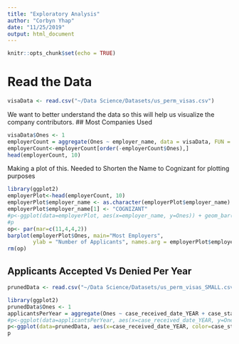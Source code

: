 ```yaml
---
title: "Exploratory Analysis"
author: "Corbyn Yhap"
date: "11/25/2019"
output: html_document
---
```


```r
knitr::opts_chunk$set(echo = TRUE)
```
# Read the Data
```r
visaData <- read.csv("~/Data Science/Datasets/us_perm_visas.csv")
```

We want to better understand the data so this will help us visualize the company contributors.
## Most Companies Used
```r
visaData$Ones <- 1
employerCount = aggregate(Ones ~ employer_name, data = visaData, FUN = sum)
employerCount<-employerCount[order(-employerCount$Ones),]
head(employerCount, 10)
```
Making a plot of this.
Needed to Shorten the Name to Cognizant for plotting purposes
```r
library(ggplot2)
employerPlot<-head(employerCount, 10)
employerPlot$employer_name <- as.character(employerPlot$employer_name)
employerPlot$employer_name[1] <- "COGNIZANT"
#p<-ggplot(data=employerPlot, aes(x=employer_name, y=Ones)) + geom_bar(stat="identity")
#p
op<- par(mar=c(11,4,4,2))
barplot(employerPlot$Ones, main="Most Employers",
        ylab = "Number of Applicants", names.arg = employerPlot$employer_name, horiz=F, las=2, cex.names = 0.65)
rm(op)
```


## Applicants Accepted Vs Denied Per Year
```r
prunedData <- read.csv("~/Data Science/Datasets/us_perm_visas_SMALL.csv")
```

```r
library(ggplot2)
prunedData$Ones <- 1
applicantsPerYear = aggregate(Ones ~ case_received_date_YEAR + case_status, data = prunedData, FUN = sum)
#p<-ggplot(data=applicantsPerYear, aes(x=case_received_date_YEAR, y=Ones)) + geom_bar(stat="identity")
p<-ggplot(data=prunedData, aes(x=case_received_date_YEAR, color=case_status)) + geom_histogram(breaks = seq(2011, 2017, by=1), fill="white", alpha=0.5, position="dodge")+labs(title = "Applicants Per Year", x="Year", y="Applicants")
p
```
